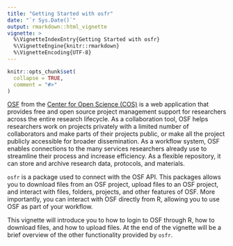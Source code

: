 ```yaml
---
title: "Getting Started with osfr"
date: "`r Sys.Date()`"
output: rmarkdown::html_vignette
vignette: >
  %\VignetteIndexEntry{Getting Started with osfr}
  %\VignetteEngine{knitr::rmarkdown}
  %\VignetteEncoding{UTF-8}
---
```


```r
knitr::opts_chunk$set(
  collapse = TRUE,
  comment = "#>"
)
```

[OSF](https://osf.io) from the [Center for Open Science (COS)](https://cos.io/) 
is a web application that provides free and open source project management 
support for researchers across the entire research lifecycle. As a collaboration 
tool, OSF helps researchers work on projects privately with a limited number of 
collaborators and make parts of their projects public, or make all the project 
publicly accessible for broader dissemination. As a workflow system, OSF enables 
connections to the many services researchers already use to streamline their 
process and increase efficiency. As a flexible repository, it can store and 
archive research data, protocols, and materials.

`osfr` is a package used to connect with the OSF API. This packages allows you 
to download files from an OSF project, upload files to an OSF project, and 
interact with files, folders, projects, and other features of OSF. More 
importantly, you can interact with OSF directly from R, allowing you to use 
OSF as part of your workflow.

This vignette will introduce you to how to login to OSF through R, how to 
download files, and how to upload files. At the end of the vignette will be a 
brief overview of the other functionality provided by `osfr`.
